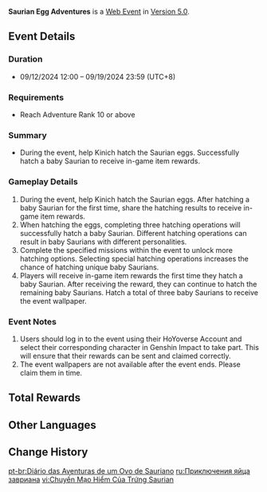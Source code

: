 {{Event Tabs}}
{{Event
|name              = Saurian Egg Adventures
|image             = Saurian Egg Adventures.png
|type              = Web
|group             = Character Release
|time_known        = yes
|time_start        = 2024-09-12 12:00:00
|time_start_offset = UTC+8
|time_end          = 2024-09-19 23:59:59
|time_end_offset   = UTC+8
|link              = https://genshin.hoyoverse.com/en/news/detail/125809
|link2             = https://act.hoyoverse.com/ys/event/e20240912kinich-c8eubx/index.html
|link2name         = Event Page
|characters        = Ajaw;Kinich
}}
{{Description|During the event, help Kinich hatch the Saurian eggs. Successfully hatch a baby Saurian to receive in-game item rewards.}}
'''Saurian Egg Adventures''' is a [[Web Event]] in [[Version 5.0]].

==Event Details==
===Duration===
* 09/12/2024 12:00 – 09/19/2024 23:59 (UTC+8)

===Requirements===
* Reach Adventure Rank 10 or above

===Summary===
* During the event, help Kinich hatch the Saurian eggs. Successfully hatch a baby Saurian to receive in-game item rewards.

===Gameplay Details===
# During the event, help Kinich hatch the Saurian eggs. After hatching a baby Saurian for the first time, share the hatching results to receive in-game item rewards.
# When hatching the eggs, completing three hatching operations will successfully hatch a baby Saurian. Different hatching operations can result in baby Saurians with different personalities.
# Complete the specified missions within the event to unlock more hatching options. Selecting special hatching operations increases the chance of hatching unique baby Saurians.
# Players will receive in-game item rewards the first time they hatch a baby Saurian. After receiving the reward, they can continue to hatch the remaining baby Saurians. Hatch a total of three baby Saurians to receive the event wallpaper.

===Event Notes===
# Users should log in to the event using their HoYoverse Account and select their corresponding character in Genshin Impact to take part. This will ensure that their rewards can be sent and claimed correctly.
# The event wallpapers are not available after the event ends. Please claim them in time.

==Total Rewards==
{{Event Rewards
|Primogem = 40
|Mora = 20,000
|Mystic Enhancement Ore = 2
|Nagadus Emerald Fragment = 3
|sort  = Primogem,Mora,Mystic Enhancement Ore,Nagadus Emerald Fragment
}}

==Other Languages==
{{Other Languages
|en      = Saurian Egg Adventures
|zhs     = 龙蛋历险记
|zhs_rm  = 
|zht     = 龍蛋歷險記
|zht_rm  = 
|zh_tl   = 
|ja      = 竜の卵の育成記
|ja_rm   = Ryuu no Tamago no Ikusei-ki
|ja_tl   = Notes on Nurturing Dragon Eggs
|ko      = 용<->의 알 육성기
|ko_rm   = 
|ko_tl   = 
|es      = Incubadora de saurios
|es_tl   = Saurian Incubator
|fr      = Aventure des œufs de saurien
|fr_tl   = Saurian Egg Adventure
|ru      = Приключения яйца завриана
|ru_tl   = 
|th      = การผจญภัยของไข่ Saurian
|th_rm   = 
|th_tl   = 
|vi      = Chuyến Mạo Hiểm Của Trứng Saurian
|vi_tl   = 
|de      = Abenteuer der Sauriereier
|de_tl   = Saurian Eggs' Adventure
|id      = Petualangan Telur Saurian
|id_tl   = Saurian Egg Adventures
|pt      = Diário das Aventuras de um Ovo de Sauriano
|pt_tl   = 
|tr      = Sürüngen Yumurtası Maceraları
|tr_tl   = 
|it      = Le avventure dell'uovo di Saurico
|it_tl   = 
}}

==Change History==
{{Change History|5.0}}

[[pt-br:Diário das Aventuras de um Ovo de Sauriano]]
[[ru:Приключения яйца завриана]]
[[vi:Chuyến Mạo Hiểm Của Trứng Saurian]]